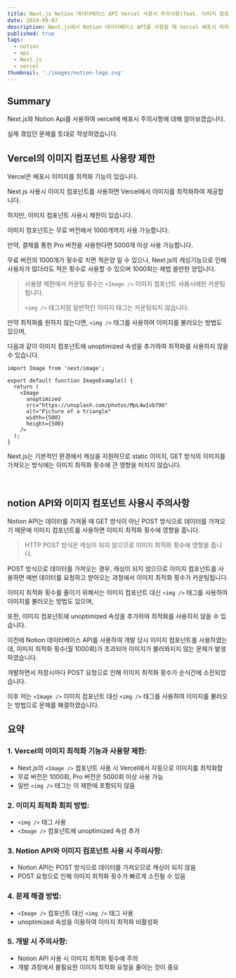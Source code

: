 ```yaml
---
title: Next.js Notion 데이터베이스 API Vercel 사용시 주의사항(feat. 이미지 컴포넌트)
date: 2024-09-07
description: Next.js에서 Notion 데이터베이스 API를 사용할 때 Vercel 배포시 이미지 컴포넌트 사용 주의사항을 알아보겠습니다.
published: true
tags:
  - notion
  - api
  - Next.js
  - vercel
thumbnail: './images/notion-logo.svg'
---
```


## Summary

Next.js와 Notion Api를 사용하여 vercel에 배포시 주의사항에 대해 알아보겠습니다.

실제 겪었던 문제를 토대로 작성하였습니다.

## Vercel의 이미지 컴포넌트 사용량 제한

Vercel은 배포시 이미지를 최적화 기능이 있습니다.

Next.js 사용시 이미지 컴포넌트를 사용하면 Vercel에서 이미지를 최적화하여 제공합니다.

<MDXLink
  href="https://vercel.com/docs/image-optimization"
  title="Vercel 이미지 최적화 - 공식문서"
/>

하지만, 이미지 컴포넌트 사용시 제한이 있습니다.

이미지 컴포넌트는 무료 버전에서 1000개까지 사용 가능합니다.

만약, 결제를 통한 Pro 버전을 사용한다면 5000개 이상 사용 가능합니다.

<MDXLink
  href="https://vercel.com/docs/image-optimization/limits-and-pricing"
  title="Vercel 이미지 최적화 및 가격정책 - 공식문서"
/>

무료 버전의 1000개가 횟수로 치면 적은양 일 수 있으나, Next js의 캐싱기능으로 인해 사용자가 많더라도 적은 횟수로 사용할 수 있으며 1000회는 제법 쓸만한 양입니다.

> 사용량 제한에서 카운팅 횟수는 `<Image />` 이미지 컴포넌트 사용시에만 카운팅됩니다.
>
> `<img />` 태그처럼 일반적인 이미지 태그는 카운팅되지 않습니다.

만약 최적화를 원하지 않는다면, `<img />` 태그를 사용하여 이미지를 불러오는 방법도 있으며,

다음과 같이 이미지 컴포넌트에 unoptimized 속성을 추가하여 최적화를 사용하지 않을 수 있습니다.

```tsx {6}
import Image from 'next/image';

export default function ImageExample() {
  return (
    <Image
      unoptimized
      src="https://unsplash.com/photos/MpL4w1vb798"
      alt="Picture of a triangle"
      width={500}
      height={500}
    />
  );
}
```

<MDXLink
  href="https://vercel.com/docs/image-optimization/managing-image-optimization-costs"
  title="이미지 최적화 사용 및 비용 관리 - 공식문서"
/>

Next.js는 기본적인 환경에서 캐싱을 지원하므로 static 이미지, GET 방식의 이미지를 가져오는 방식에는 이미지 최적화 횟수에 큰 영향을 미치지 않습니다.

<br />

## notion API와 이미지 컴포넌트 사용시 주의사항

Notion API는 데이터를 가져올 때 GET 방식이 아닌 POST 방식으로 데이터를 가져오기 때문에 이미지 컴포넌트를 사용하면 이미지 최적화 횟수에 영향을 줍니다.

> HTTP POST 방식은 캐싱이 되지 않으므로 이미지 최적화 횟수에 영향을 줍니다.

<MDXLink
  href="https://developers.notion.com/reference/post-database-query"
  title="Query a Database - Notion API 공식문서"
/>

POST 방식으로 데이터를 가져오는 경우, 캐싱이 되지 않으므로 이미지 컴포넌트를 사용하면 매번 데이터를 요청하고 받아오는 과정에서 이미지 최적화 횟수가 카운팅됩니다.

이미지 최적화 횟수를 줄이기 위해서는 이미지 컴포넌트 대신 `<img />` 태그를 사용하여 이미지를 불러오는 방법도 있으며,

또한, 이미지 컴포넌트에 unoptimized 속성을 추가하여 최적화를 사용하지 않을 수 있습니다.

이전에 Notion 데이터베이스 API를 사용하여 개발 당시 이미지 컴포넌트를 사용하였는데, 이미지 최적화 횟수(월 1000회)가 초과되어 이미지가 불러와지지 않는 문제가 발생하였습니다.

개발하면서 저장시마다 POST 요청으로 인해 이미지 최적화 횟수가 순식간에 소진되었습니다.

이후 저는 `<Image />` 이미지 컴포넌트 대신 `<img />` 태그를 사용하여 이미지를 불러오는 방법으로 문제를 해결하였습니다.

## 요약

### 1. Vercel의 이미지 최적화 기능과 사용량 제한:

- Next.js의 `<Image />` 컴포넌트 사용 시 Vercel에서 자동으로 이미지를 최적화함
- 무료 버전은 1000회, Pro 버전은 5000회 이상 사용 가능
- 일반 `<img />` 태그는 이 제한에 포함되지 않음

### 2. 이미지 최적화 회피 방법:

- `<img />` 태그 사용
- `<Image />` 컴포넌트에 unoptimized 속성 추가

### 3. Notion API와 이미지 컴포넌트 사용 시 주의사항:

- Notion API는 POST 방식으로 데이터를 가져오므로 캐싱이 되지 않음
- POST 요청으로 인해 이미지 최적화 횟수가 빠르게 소진될 수 있음

### 4. 문제 해결 방법:

- `<Image />` 컴포넌트 대신 `<img />` 태그 사용
- unoptimized 속성을 이용하여 이미지 최적화 비활성화

### 5. 개발 시 주의사항:

- Notion API 사용 시 이미지 최적화 횟수에 주의
- 개발 과정에서 불필요한 이미지 최적화 요청을 줄이는 것이 중요

